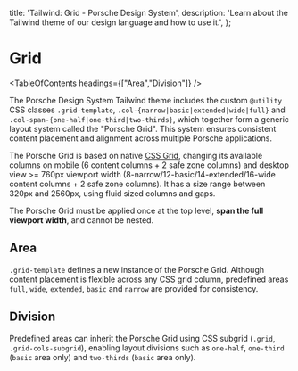 
  title: 'Tailwind: Grid - Porsche Design System',
  description: 'Learn about the Tailwind theme of our design language and how to use it.',
};

# Grid

<TableOfContents headings={["Area","Division"]} />

The Porsche Design System Tailwind theme includes the custom `@utility` CSS classes `.grid-template`,
`.col-{narrow|basic|extended|wide|full}` and `.col-span-{one-half|one-third|two-thirds}`, which together form a generic
layout system called the "Porsche Grid". This system ensures consistent content placement and alignment across multiple
Porsche applications.

The Porsche Grid is based on native [CSS Grid](https://css-tricks.com/snippets/css/complete-guide-grid), changing its
available columns on mobile (6 content columns + 2 safe zone columns) and desktop view >= 760px viewport width
(8-narrow/12-basic/14-extended/16-wide content columns + 2 safe zone columns). It has a size range between 320px and
2560px, using fluid sized columns and gaps.

The Porsche Grid must be applied once at the top level, **span the full viewport width**, and cannot be nested.

## Area

`.grid-template` defines a new instance of the Porsche Grid. Although content placement is flexible across any CSS grid
column, predefined areas `full`, `wide`, `extended`, `basic` and `narrow` are provided for consistency.

<ComponentStory story={gridStoryArea} />

## Division

Predefined areas can inherit the Porsche Grid using CSS subgrid (`.grid`, `.grid-cols-subgrid`), enabling layout
divisions such as `one-half`, `one-third` (`basic` area only) and `two-thirds` (`basic` area only).

<ComponentStory story={gridStoryDivision} />
